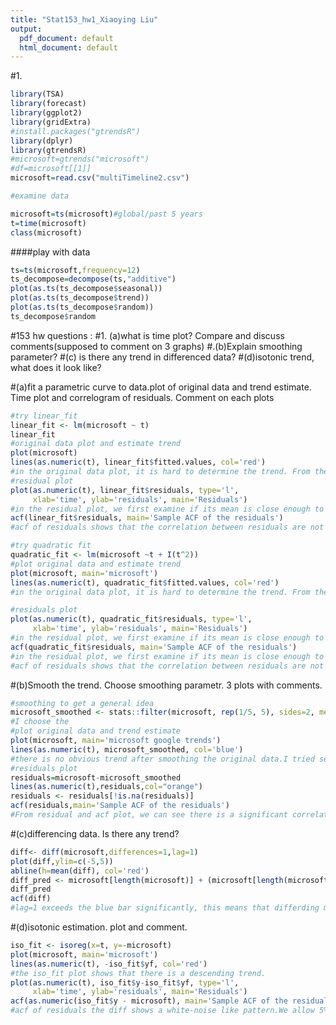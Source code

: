 ```yaml
---
title: "Stat153_hw1_Xiaoying Liu"
output:
  pdf_document: default
  html_document: default
---
```

#1.
```r
library(TSA)
library(forecast)
library(ggplot2)
library(gridExtra)
#install.packages("gtrendsR")
library(dplyr)
library(gtrendsR)
#microsoft=gtrends("microsoft")
#df=microsoft[[1]]
microsoft=read.csv("multiTimeline2.csv")

#examine data

microsoft=ts(microsoft)#global/past 5 years
t=time(microsoft)
class(microsoft)

```
####play with data
```r
ts=ts(microsoft,frequency=12)
ts_decompose=decompose(ts,"additive")
plot(as.ts(ts_decompose$seasonal))
plot(as.ts(ts_decompose$trend))
plot(as.ts(ts_decompose$random))
ts_decompose$random
```
#153 hw questions :
#1. (a)what is time plot? Compare and discuss comments(supposed to comment on 3 graphs)
#.(b)Explain smoothing parameter? 
#(c) is there any trend in differenced data? 
#(d)isotonic trend, what does it look like?



#(a)fit a parametric curve to data.plot of original data and trend estimate. Time plot and correlogram of residuals. Comment on each plots
```r
#try linear_fit
linear_fit <- lm(microsoft ~ t)
linear_fit
#original data plot and estimate trend
plot(microsoft)
lines(as.numeric(t), linear_fit$fitted.values, col='red')
#in the original data plot, it is hard to determine the trend. From the way of the data is collected(weekly data), we can infer that there is a seasonality and trend in the data. The original data shows a descending trend somehow, thus we tried to fit a linear model.And we will inpect the residual plot to see if the model captures data well. 
#residual plot
plot(as.numeric(t), linear_fit$residuals, type='l',
     xlab='time', ylab='residuals', main='Residuals')
#in the residual plot, we first examine if its mean is close enough to 0, mean(linear_fit$residuals), the mean is indeed close enough to 0, which means the estimator is unbiased. Then we need to inspect if they all have same variance(it is better if they have same variance). From the plot, the residuals do not have all same variance. Then we need to know if there is any correlaton bettwen residuals. We need acf plot to answer this. 
acf(linear_fit$residuals, main='Sample ACF of the residuals')
#acf of residuals shows that the correlation between residuals are not significantly correlated.(All within blue band). Although there are some kind of dependency, the dependency is not significantly enough to show correlation. 

```

```r
#try quadratic fit
quadratic_fit <- lm(microsoft ~t + I(t^2))
#plot original data and estimate trend
plot(microsoft, main='microsoft')
lines(as.numeric(t), quadratic_fit$fitted.values, col='red')
#in the original data plot, it is hard to determine the trend. From the way of the data is collected(weekly data), we can infer that there is a seasonality and trend in the data. The original data shows a descending trend somehow, thus we tried to fit a quadratic model to see if it could capture the data better than linear fit.And we will inpect the residual plot to see if the model captures data well. 

#residuals plot
plot(as.numeric(t), quadratic_fit$residuals, type='l',
     xlab='time', ylab='residuals', main='Residuals')
#in the residual plot, we first examine if its mean is close enough to 0, mean(quadratic_fit$residuals), the mean is indeed close enough to 0, which means the estimator is unbiased. Then we need to inspect if they all have same variance(it is better if they have same variance). From the plot, the residuals do not have all same variance. Then we need to know if there is any correlaton bettwen residuals. We need acf plot to answer this.
acf(quadratic_fit$residuals, main='Sample ACF of the residuals')
#in the residual plot, we first examine if its mean is close enough to 0, mean(linear_fit$residuals), the mean is indeed close enough to 0, which means the estimator is unbiased. Then we need to inspect if they all have same variance(it is better if they have same variance). From the plot, the residuals do not have all same variance. Then we need to know if there is any correlaton bettwen residuals. We need acf plot to answer this.
#acf of residuals shows that the correlation between residuals are not significantly correlated.(All within blue band). Although there are some kind of dependency, the dependency is not significantly enough to show correlation. 


```




#(b)Smooth the trend. Choose smoothing parametr. 3 plots with comments. 
```r
#smoothing to get a general idea
microsoft_smoothed <- stats::filter(microsoft, rep(1/5, 5), sides=2, method='convolution')
#I choose the 
#plot original data and trend estimate
plot(microsoft, main='microsoft google trends')
lines(as.numeric(t), microsoft_smoothed, col='blue')
#there is no obvious trend after smoothing the original data.I tried several smoothing parametr,and chose the paramter becuase it captures the data well without losing too much informtaion.  
#residuals plot
residuals=microsoft-microsoft_smoothed
lines(as.numeric(t),residuals,col="orange")
residuals <- residuals[!is.na(residuals)]
acf(residuals,main='Sample ACF of the residuals')
#From residual and acf plot, we can see there is a significant correlation for a certain lag h(h is between 1 and 2), which implies the model did not capture all information,and there is a dependency between data at time t and data at time t and time (t+h).Other than that the residuals seems to be white noise. 
```


#(c)differencing data. Is there any trend?
```r
diff<- diff(microsoft,differences=1,lag=1)
plot(diff,ylim=c(-5,5))
abline(h=mean(diff), col='red')
diff_pred <- microsoft[length(microsoft)] + (microsoft[length(microsoft)] - microsoft[1]) / (length(microsoft) - 1) 
diff_pred
acf(diff)
#lag=1 exceeds the blue bar significantly, this means that differding model does not capture all information in data. Thus there is a dependency between each time point t and time point (t+1).Other than that difference data seems to be white noise. 

```


#(d)isotonic estimation. plot and comment. 
```r
iso_fit <- isoreg(x=t, y=-microsoft)
plot(microsoft, main='microsoft')
lines(as.numeric(t), -iso_fit$yf, col='red')
#the iso_fit plot shows that there is a descending trend. 
plot(as.numeric(t), iso_fit$y-iso_fit$yf, type='l',
     xlab='time', ylab='residuals', main='Residuals')
acf(as.numeric(iso_fit$y - microsoft), main='Sample ACF of the residuals')
#acf of residuals the diff shows a white-noise like pattern.We allow 5% to be outside the blue band. It seems that the model capture the data well. 

```


